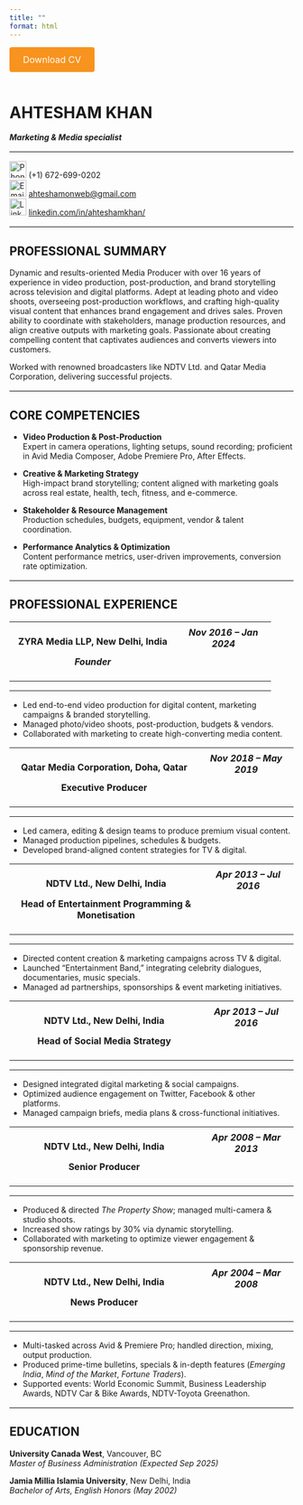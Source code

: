 ```yaml
---
title: ""
format: html
---
```


```{=html}
<style>
/* Orange Download Button */
.download-btn {
  display: inline-block;
  background-color: #f7931e;
  color: #fff !important;
  padding: 0.75rem 1.5rem;
  border-radius: 4px;
  text-decoration: none;
  font-size: 1rem;
  margin-bottom: 1rem;
  border: none;
  cursor: pointer;
}
.download-btn:hover { opacity: 0.9; }

/* Layout & Tables */
table { width:100%; border-collapse: collapse; margin-bottom:1rem; }
th, td { padding:0.5rem; vertical-align:top; }
hr { border:none; border-top:1px solid #e0e0e0; margin:1rem 0; }
</style>
```

<!-- Download Button -->

<a href="images/Ahtesham_Resume.pdf" download class="download-btn">Download CV</a>

<!-- Header with Photo, Name, Title -->

# AHTESHAM KHAN

***Marketing & Media specialist***

<hr>

<!-- Contact Info -->

<p><img src="images/Phone_icon.png" alt="Phone" width="30"/> (+1) 672-699-0202<br> <img src="images/email.png" alt="Email" width="30"/> <a href="mailto:ahteshamonweb@gmail.com">ahteshamonweb\@gmail.com</a><br> <img src="images/linkedin.png" alt="LinkedIn" width="30"/> <a href="https://linkedin.com/in/ahteshamkhan/">linkedin.com/in/ahteshamkhan/</a></p>

<hr>

## PROFESSIONAL SUMMARY

Dynamic and results-oriented Media Producer with over 16 years of experience in video production, post-production, and brand storytelling across television and digital platforms. Adept at leading photo and video shoots, overseeing post-production workflows, and crafting high-quality visual content that enhances brand engagement and drives sales. Proven ability to coordinate with stakeholders, manage production resources, and align creative outputs with marketing goals. Passionate about creating compelling content that captivates audiences and converts viewers into customers.

Worked with renowned broadcasters like NDTV Ltd. and Qatar Media Corporation, delivering successful projects.

<hr>

## CORE COMPETENCIES

-   **Video Production & Post-Production**\
    Expert in camera operations, lighting setups, sound recording; proficient in Avid Media Composer, Adobe Premiere Pro, After Effects.

-   **Creative & Marketing Strategy**\
    High-impact brand storytelling; content aligned with marketing goals across real estate, health, tech, fitness, and e-commerce.

-   **Stakeholder & Resource Management**\
    Production schedules, budgets, equipment, vendor & talent coordination.

-   **Performance Analytics & Optimization**\
    Content performance metrics, user-driven improvements, conversion rate optimization.

<hr>

## PROFESSIONAL EXPERIENCE

+-----------------------------------------+-----------------------+
| **ZYRA Media LLP**, New Delhi, India    | *Nov 2016 – Jan 2024* |
|                                         |                       |
| *Founder*                               |                       |
+=========================================+=======================+
|                                         |                       |
+-----------------------------------------+-----------------------+

-   Led end-to-end video production for digital content, marketing campaigns & branded storytelling.
-   Managed photo/video shoots, post-production, budgets & vendors.
-   Collaborated with marketing to create high-converting media content.

+-----------------------------------------------+-----------------------+
| **Qatar Media Corporation**, Doha, Qatar      | *Nov 2018 – May 2019* |
|                                               |                       |
| Executive Producer                            |                       |
+===============================================+=======================+
|                                               |                       |
+-----------------------------------------------+-----------------------+

-   Led camera, editing & design teams to produce premium visual content.
-   Managed production pipelines, schedules & budgets.
-   Developed brand-aligned content strategies for TV & digital.\

+--------------------------------------------------+-----------------------+
| **NDTV Ltd.**, New Delhi, India                  | *Apr 2013 – Jul 2016* |
|                                                  |                       |
| Head of Entertainment Programming & Monetisation |                       |
+==================================================+=======================+
|                                                  |                       |
+--------------------------------------------------+-----------------------+

-   Directed content creation & marketing campaigns across TV & digital.
-   Launched “Entertainment Band,” integrating celebrity dialogues, documentaries, music specials.
-   Managed ad partnerships, sponsorships & event marketing initiatives.\

+-----------------------------------------------+-----------------------+
| **NDTV Ltd.**, New Delhi, India               | *Apr 2013 – Jul 2016* |
|                                               |                       |
| Head of Social Media Strategy                 |                       |
+===============================================+=======================+
|                                               |                       |
+-----------------------------------------------+-----------------------+

-   Designed integrated digital marketing & social campaigns.
-   Optimized audience engagement on Twitter, Facebook & other platforms.
-   Managed campaign briefs, media plans & cross-functional initiatives.\

+-----------------------------------------------+-----------------------+
| **NDTV Ltd.**, New Delhi, India               | *Apr 2008 – Mar 2013* |
|                                               |                       |
| Senior Producer                               |                       |
+===============================================+=======================+
|                                               |                       |
+-----------------------------------------------+-----------------------+

-   Produced & directed *The Property Show*; managed multi-camera & studio shoots.
-   Increased show ratings by 30% via dynamic storytelling.
-   Collaborated with marketing to optimize viewer engagement & sponsorship revenue.\

+-----------------------------------------------+-----------------------+
| **NDTV Ltd.**, New Delhi, India               | *Apr 2004 – Mar 2008* |
|                                               |                       |
| News Producer                                 |                       |
+===============================================+=======================+
|                                               |                       |
+-----------------------------------------------+-----------------------+

-   Multi-tasked across Avid & Premiere Pro; handled direction, mixing, output production.
-   Produced prime-time bulletins, specials & in-depth features (*Emerging India*, *Mind of the Market*, *Fortune Traders*).
-   Supported events: World Economic Summit, Business Leadership Awards, NDTV Car & Bike Awards, NDTV-Toyota Greenathon.\

<hr>

## EDUCATION

**University Canada West**, Vancouver, BC\
*Master of Business Administration (Expected Sep 2025)*

**Jamia Millia Islamia University**, New Delhi, India\
*Bachelor of Arts, English Honors (May 2002)*